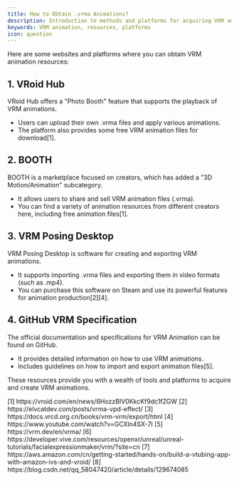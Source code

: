```yaml
---
title: How to Obtain .vrma Animations?
description: Introduction to methods and platforms for acquiring VRM animation resources
keywords: VRM animation, resources, platforms
icon: question
---
```


Here are some websites and platforms where you can obtain VRM animation resources:

## 1. VRoid Hub

VRoid Hub offers a "Photo Booth" feature that supports the playback of VRM animations.

- Users can upload their own .vrma files and apply various animations.
- The platform also provides some free VRM animation files for download\[1\].

## 2. BOOTH

BOOTH is a marketplace focused on creators, which has added a "3D Motion/Animation" subcategory.

- It allows users to share and sell VRM animation files (.vrma).
- You can find a variety of animation resources from different creators here, including free animation files\[1\].

## 3. VRM Posing Desktop

VRM Posing Desktop is software for creating and exporting VRM animations.

- It supports importing .vrma files and exporting them in video formats (such as .mp4).
- You can purchase this software on Steam and use its powerful features for animation production\[2\][4\].

## 4. GitHub VRM Specification

The official documentation and specifications for VRM Animation can be found on GitHub.

- It provides detailed information on how to use VRM animations.
- Includes guidelines on how to import and export animation files\[5\].

These resources provide you with a wealth of tools and platforms to acquire and create VRM animations.

<Accordion title="References">
  [1] https://vroid.com/en/news/6HozzBIV0KkcKf9dc1fZGW  
  [2] https://elvcatdev.com/posts/vrma-vpd-effect/  
  [3] https://docs.vrcd.org.cn/books/vrm-vrm/export/html  
  [4] https://www.youtube.com/watch?v=GCXln4SX-7I  
  [5] https://vrm.dev/en/vrma/  
  [6] https://developer.vive.com/resources/openxr/unreal/unreal-tutorials/facialexpressionmaker/vrm/?site=cn  
  [7] https://aws.amazon.com/cn/getting-started/hands-on/build-a-vtubing-app-with-amazon-ivs-and-vroid/  
  [8] https://blog.csdn.net/qq_58047420/article/details/129674085
</Accordion>

